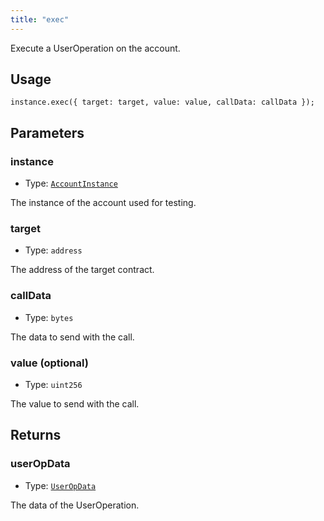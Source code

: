 ```yaml
---
title: "exec"
---
```


Execute a UserOperation on the account.

## Usage

```solidity
instance.exec({ target: target, value: value, callData: callData });
```

## Parameters

### instance

- Type: [`AccountInstance`](../../glossary/types#accountinstance)

The instance of the account used for testing.

### target

- Type: `address`

The address of the target contract.

### callData

- Type: `bytes`

The data to send with the call.

### value (optional)

- Type: `uint256`

The value to send with the call.

## Returns

### userOpData

- Type: [`UserOpData`](../../glossary/types#useropdata)

The data of the UserOperation.
